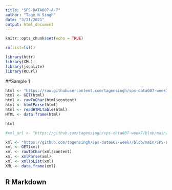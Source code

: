 ```yaml
---
title: "SPS-DATA607-A-7"
author: "Tage N Singh"
date: "3/21/2021"
output: html_document
---
```


```r
knitr::opts_chunk$set(echo = TRUE)

rm(list=ls())

library(httr)
library(XML)
library(jsonlite)
library(RCurl)

```

##Sample 1

```r

html <- "https://raw.githubusercontent.com/tagensingh/sps-data607-week7/main/SPS-DATA-A-7_1.html"
html <- GET(html)
html <- rawToChar(html$content)
html <- htmlParse(html)
html <- readHTMLTable(html)
HTML <- data.frame(html)

html

```

```r

#xml_url <- "https://github.com/tagensingh/sps-data607-week7/blob/main/SPS-DATA-A-7_1.xml"

xml <- "https://github.com/tagensingh/sps-data607-week7/blob/main/SPS-DATA-A-7_1.xml"
xml <- GET(xml)
xml <- rawToChar(xml$content)
xml <- xmlParse(xml)
xml <- xmlToList(xml)
XML <- data.frame(xml)

```


## R Markdown
